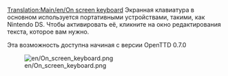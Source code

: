 [[Translation:Main/en/On screen keyboard]]
{{en/-}}
Экранная клавиатура в основном используется портативными устройствами, такими, как Nintendo DS. Чтобы активировать её, кликните на окно редактирования текста, которое вам нужно.

Эта возможность доступна начиная с версии OpenTTD 0.7.0

[[File:en/On screen keyboard.png]]